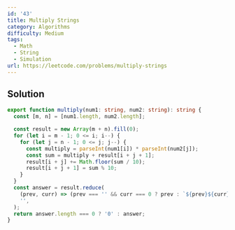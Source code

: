```yaml
---
id: '43'
title: Multiply Strings
category: Algorithms
difficulty: Medium
tags:
  - Math
  - String
  - Simulation
url: https://leetcode.com/problems/multiply-strings
---
```


## Solution

```typescript showLineNumbers
export function multiply(num1: string, num2: string): string {
  const [m, n] = [num1.length, num2.length];

  const result = new Array(m + n).fill(0);
  for (let i = m - 1; 0 <= i; i--) {
    for (let j = n - 1; 0 <= j; j--) {
      const multiply = parseInt(num1[i]) * parseInt(num2[j]);
      const sum = multiply + result[i + j + 1];
      result[i + j] += Math.floor(sum / 10);
      result[i + j + 1] = sum % 10;
    }
  }
  const answer = result.reduce(
    (prev, curr) => (prev === '' && curr === 0 ? prev : `${prev}${curr}`),
    '',
  );
  return answer.length === 0 ? '0' : answer;
}
```
